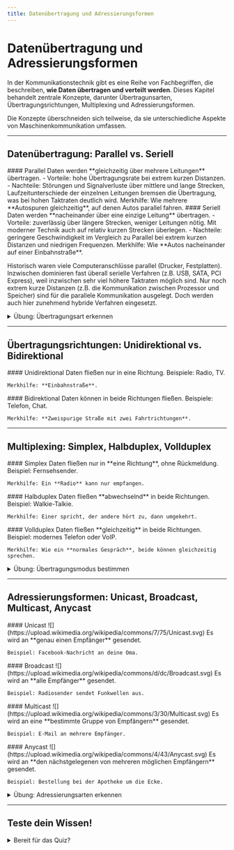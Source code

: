 ---
title: Datenübertragung und Adressierungsformen
---

# Datenübertragung und Adressierungsformen

In der Kommunikationstechnik gibt es eine Reihe von Fachbegriffen, die beschreiben, **wie Daten übertragen und verteilt werden**. Dieses Kapitel behandelt zentrale Konzepte, darunter Übertragunsarten, Übertragungsrichtungen, Multiplexing und Adressierungsformen.

Die Konzepte überschneiden sich teilweise, da sie unterschiedliche Aspekte von Maschinenkommunikation umfassen.

---

## Datenübertragung: Parallel vs. Seriell
<Columns>
<Column className='text--left'>
#### Parallel
Daten werden **gleichzeitig über mehrere Leitungen** übertragen.  
- Vorteile: hohe Übertragungsrate bei extrem kurzen Distanzen.  
- Nachteile: Störungen und Signalverluste über mittlere und lange Strecken, Laufzeitunterschiede der einzelnen Leitungen bremsen die Übertragung, was bei hohen Taktraten deutlich wird. 
Merkhilfe: Wie mehrere **Autospuren gleichzeitig**, auf denen Autos parallel fahren.
</Column>

<Column className='text--left'>
#### Seriell
Daten werden **nacheinander über eine einzige Leitung** übertragen.  
- Vorteile: zuverlässig über längere Strecken, weniger Leitungen nötig. Mit moderner Technik auch auf relativ kurzen Strecken überlegen.
- Nachteile: geringere Geschwindigkeit im Vergleich zu Parallel bei extrem kurzen Distanzen und niedrigen Frequenzen.  
Merkhilfe: Wie **Autos nacheinander auf einer Einbahnstraße**.
</Column>
</Columns>

Historisch waren viele Computeranschlüsse parallel (Drucker, Festplatten). Inzwischen dominieren fast überall serielle Verfahren (z.B. USB, SATA, PCI Express), weil inzwischen sehr viel höhere Taktraten möglich sind. Nur noch extrem kurze Distanzen (z.B. die Kommunikation zwischen Prozessor und Speicher) sind für die parallele Kommunikation ausgelegt. Doch werden auch hier zunehmend hybride Verfahren eingesetzt.

<details>
<summary>Übung: Übertragungsart erkennen</summary>
<ItemMatch taskData={[
  { id: 'usb', text: 'Daten werden nacheinander über eine Leitung übertragen (z.B. USB)', answer: 'Seriell' },
  { id: 'ide', text: 'Frühere Festplattenverbindung über mehrere Leitungen gleichzeitig', answer: 'Parallel' },
  { id: 'pci', text: 'Früherer Bus für interne PC-Komponenten, mehrere Leitungen gleichzeitig', answer: 'Parallel' },
  { id: 'ethernet', text: 'Moderne Netzwerkkabel übertragen Bits nacheinander', answer: 'Seriell' },
]} />
</details>

---

## Übertragungsrichtungen: Unidirektional vs. Bidirektional

<Columns>
  <Column className='text--left'>
    #### Unidirektional
    Daten fließen nur in eine Richtung. Beispiele: Radio, TV.

    Merkhilfe: **Einbahnstraße**.
  </Column>
  <Column className='text--left'>
    #### Bidirektional
    Daten können in beide Richtungen fließen. Beispiele: Telefon, Chat.

    Merkhilfe: **Zweispurige Straße mit zwei Fahrtrichtungen**.
  </Column>
</Columns>

---

## Multiplexing: Simplex, Halbduplex, Vollduplex

<Columns>
  <Column align="stretch">
    #### Simplex
    Daten fließen nur in **eine Richtung**, ohne Rückmeldung. 
    Beispiel: Fernsehsender.

    Merkhilfe: Ein **Radio** kann nur empfangen.
  </Column>
  <Column align="stretch">
    #### Halbduplex
    Daten fließen **abwechselnd** in beide Richtungen. 
    Beispiel: Walkie-Talkie.

    Merkhilfe: Einer spricht, der andere hört zu, dann umgekehrt.
  </Column>
  <Column align="stretch">
    #### Vollduplex
    Daten fließen **gleichzeitig** in beide Richtungen. 
    Beispiel: modernes Telefon oder VoIP.

    Merkhilfe: Wie ein **normales Gespräch**, beide können gleichzeitig sprechen.
  </Column>
</Columns>

<details>
  <summary>Übung: Übertragungsmodus bestimmen</summary>

<ItemMatch taskData={[
  { id: 'walkie', text: 'Walkie-Talkie', answer: 'Halbduplex' },
  { id: 'tv', text: 'Fernsehsignal', answer: 'Simplex' },
  { id: 'phone', text: 'VoIP-Telefonat', answer: 'Vollduplex' },
]} />

</details>

---

## Adressierungsformen: Unicast, Broadcast, Multicast, Anycast

<Columns>
  <Column className='text--left'>
    #### Unicast
    ![](https://upload.wikimedia.org/wikipedia/commons/7/75/Unicast.svg)
    Es wird an **genau einen Empfänger** gesendet.
    
    Beispiel: Facebook-Nachricht an deine Oma.
  </Column>
  <Column className='text--left'>
    #### Broadcast
    ![](https://upload.wikimedia.org/wikipedia/commons/d/dc/Broadcast.svg)
    Es wird an **alle Empfänger** gesendet.
    
    Beispiel: Radiosender sendet Funkwellen aus.
  </Column>
  <Column className='text--left'>
    #### Multicast
    ![](https://upload.wikimedia.org/wikipedia/commons/3/30/Multicast.svg)
    Es wird an eine **bestimmte Gruppe von Empfängern** gesendet.
    
    Beispiel: E-Mail an mehrere Empfänger.
  </Column>
  <Column className='text--left'>
    #### Anycast
    ![](https://upload.wikimedia.org/wikipedia/commons/4/43/Anycast.svg)
    Es wird an **den nächstgelegenen von mehreren möglichen Empfängern** gesendet.
    
    Beispiel: Bestellung bei der Apotheke um die Ecke.
  </Column>
</Columns>

<details>
  <summary>Übung: Adressierungsarten erkennen</summary>

<ItemMatch taskData={[
  { id: 'dns', text: 'DNS-Abfrage zum nächsten Server', answer: 'Anycast' },
  { id: 'lan', text: 'ARP-Request an alle Geräte im LAN', answer: 'Broadcast' },
  { id: 'email', text: 'Eine E-Mail an eine einzelne Person', answer: 'Unicast' },
  { id: 'video', text: 'Video-Stream an registrierte Teilnehmer', answer: 'Multicast' },
]} />

</details>

---

## Teste dein Wissen!
<details>
<summary>Bereit für das Quiz?</summary>
<Quiz questions={[
  {
    question: "Welcher Übertragunsmodus ist unidirektional?",
    answers: [
      { text: "Simplex", isCorrect: true },
      { text: "Halbduplex", isCorrect: false },
      { text: "Vollduplex", isCorrect: false },
      { text: "Goretex", isCorrect: false }
    ],
  },
  {
    question: "Welcher Übertragunsmodus ist bidirektional?",
    answers: [
      { text: "Simplex", isCorrect: false },
      { text: "Halbduplex", isCorrect: true },
      { text: "Vollduplex", isCorrect: true },
      { text: "Bieraufex", isCorrect: true }
    ],
  },
  {
    question: "Welche Übertragungsart ermöglicht gleichzeitiges Sprechen und Hören?",
    answers: [
      { text: "Simplex", isCorrect: false },
      { text: "Halbduplex", isCorrect: false },
      { text: "Vollduplex", isCorrect: true },
      { text: "Unidirektional", isCorrect: false }
    ],
  },
  {
    question: "Welche Adressierungsform sendet Daten an alle Teilnehmer im Netzwerk?",
    answers: [
      { text: "Broadcast", isCorrect: true },
      { text: "Unicast", isCorrect: false },
      { text: "Multicast", isCorrect: false },
      { text: "Anycast", isCorrect: false }
    ],
  },
  {
    question: "Welche Adressierungsform wählt den nächstgelegenen Empfänger?",
    answers: [
      { text: "Multicast", isCorrect: false },
      { text: "Anycast", isCorrect: true },
      { text: "Broadcast", isCorrect: false },
      { text: "Unicast", isCorrect: false }
    ],
  },
  {
    question: "Du fährst durch Hessen und siehst einen Unfall. Nachdem du die Unfallstelle abgesichert hast, wählst du den Notruf 112. Welche Adressierungsform wird intern beim Notruf genutzt?",
    answers: [
      { text: "Multicast", isCorrect: false },
      { text: "Anycast", isCorrect: true },
      { text: "Broadcast", isCorrect: false },
      { text: "Unicast", isCorrect: false }
    ],
  },
  {
    question: "Du hast die Aufgaben für die nächste Klassenarbeit 'gefunden'. Du sendest sie nicht in die Klassengruppe, sondern an deine drei Lieblingsklassenkameraden. Welche Adressierungsart hast du genutzt?",
    answers: [
      { text: "Multicast", isCorrect: true },
      { text: "Anycast", isCorrect: false },
      { text: "Broadcast", isCorrect: false },
      { text: "Unicast", isCorrect: false }
    ],
  },
  {
    question: "Ein Walkie-Talkie spricht und hört abwechselnd. Welche Übertragungsart ist das?",
    answers: [
      { text: "Simplex", isCorrect: false },
      { text: "Halbduplex", isCorrect: true },
      { text: "Vollduplex", isCorrect: false },
      { text: "Bidirektional", isCorrect: false }
    ],
  },
  {
    question: "Wegen einer Baustelle ist die Landstraße streckenweise einspurig. Eine Ampel regelt, welche Fahrtrichtung die Engstelle gerade befahren darf. Welche Übertragungsart ist das?",
    answers: [
      { text: "Simplex", isCorrect: false },
      { text: "Halbduplex", isCorrect: true },
      { text: "Vollduplex", isCorrect: false },
      { text: "Multicast", isCorrect: false }
    ],
  },
  {
    question: "Daten werden gleichzeitig über mehrere Leitungen übertragen. Welche Art ist das?",
    answers: [
      { text: "Seriell", isCorrect: false },
      { text: "Parallel", isCorrect: true },
      { text: "Halbduplex", isCorrect: false },
      { text: "Simplex", isCorrect: false }
    ],
  },
  {
    question: "Daten werden nacheinander über eine Leitung übertragen. Welche Art ist das?",
    answers: [
      { text: "Seriell", isCorrect: true },
      { text: "Parallel", isCorrect: false },
      { text: "Vollduplex", isCorrect: false },
      { text: "Bidirektional", isCorrect: false }
    ],
  },
]} />
</details>

